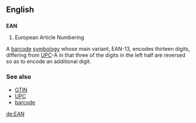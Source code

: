 ==English==
==={{initialism}}===
'''EAN'''
# European Article Numbering

A [[barcode]] [[symbology]] whose main variant, EAN-13, encodes thirteen digits, differing from [[UPC]]-A in that three of the digits in the left half are reversed so as to encode an additional digit.

===See also===
*[[GTIN]]
*[[UPC]]
*[[barcode]]

[[de:EAN]]